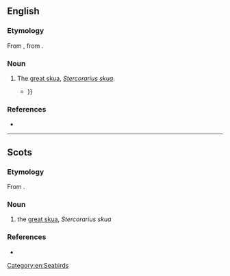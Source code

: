 ==English==

===Etymology===
From {{der|en|sco|bonxie}}, from {{der|en|non|bunki}}.

===Noun===
{{en-noun}}

# {{lb|en|UK|chiefly|Shetland}} The [[great skua]], ''[[Stercorarius skua]]''.
#* {{quote-book|en|year=2006|author=Graham Uney|title=Backpacker's Britain: Northern Scotland|passage='''Bonxies''' are more than happy to fly at you as you walk harmlessly across the moors, and they regularly clip people with a wing or extended foot {{...}}}}

===References===
* {{R:DSL}}

[[Category:en:Seabirds]]

----

==Scots==

===Etymology===
From {{der|sco|non|bunki}}.

===Noun===
{{sco-noun}}

# {{lb|sco|chiefly|Shetland}} the [[great skua]], ''Stercorarius skua''
#: {{syn|sco|skooi}}

===References===
* {{R:DSL}}